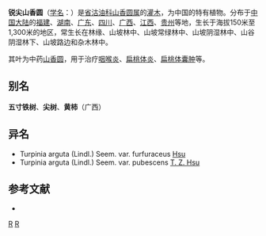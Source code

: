 {{Speciesbox 
| genus = Turpinia
| species = arguta
| authority = (Lindl.) Seem.
| subdivision_ranks =[[变种|变种]]
| subdivision =
* 锐尖山香圆 ''T. a.'' var. ''arguta''
* [[绒毛锐尖山香圆|绒毛锐尖山香圆]] ''T. a.'' var. ''pubescens''
}}

'''锐尖山香圆'''（[[学名|学名]]：{{lang|la|''Turpinia arguta''}}）是[[省沽油科|省沽油科]][[山香圆属|山香圆属]]的[[灌木|灌木]]，为中国的特有植物。分布于[[中国大陆|中国大陆]]的[[福建|福建]]、[[湖南|湖南]]、[[广东|广东]]、[[四川|四川]]、[[广西|广西]]、[[江西|江西]]、[[贵州|贵州]]等地，生长于海拔150米至1,300米的地区，常生长在林缘、山坡林中、山坡常绿林中、山坡阴湿林中、山谷阴湿林下、山坡路边和杂木林中。

其叶为中药[[山香圆|山香圆]]，用于治疗[[咽喉炎|咽喉炎]]、[[扁桃体炎|扁桃体炎]]、[[扁桃体囊肿|扁桃体囊肿]]等。

== 别名 ==
'''五寸铁树'''、'''尖树'''、'''黄柿'''（广西）

== 异名 ==
* Turpinia arguta (Lindl.) Seem. var. furfuraceus [[徐廷志|Hsu]]
* Turpinia arguta (Lindl.) Seem. var. pubescens [[徐廷志|T. Z. Hsu]]

== 参考文献 ==
<div class="references-small">
* {{cite web| url =http://www.bioinfo.cn/db05/KmzwSpecies.php?action=view&id=21821| title =锐尖山香圆（原变种）| work =《中国高等植物数据库全库》| publisher =中国科学院微生物研究所| author =昆明植物研究所| accessdate =2009-02-25| deadurl =yes| archiveurl =https://web.archive.org/web/20160305021552/http://www.bioinfo.cn/db05/KmzwSpecies.php?action=view&id=21821| archivedate =2016年3月5日| df =}}
</div>
{{Taxonbar|from=Q15231245}}

[[Category:山香圆属|R]]
[[Category:中國特有植物|R]]


{{植物小作品}}